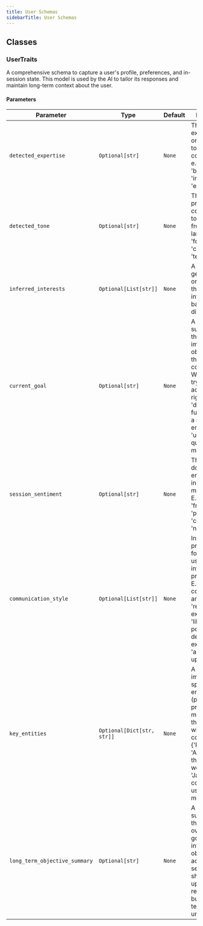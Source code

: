 ```yaml
---
title: User Schemas
sidebarTitle: User Schemas
---
```


## Classes

### UserTraits

A comprehensive schema to capture a user's profile, preferences, and in-session state. This model is used by the AI to tailor its responses and maintain long-term context about the user.

#### Parameters

| Parameter                          | Type                                                  | Default    | Description                                                                                                                                                                                                                      |
| ---------------------------------- | ----------------------------------------------------- | ---------- | -------------------------------------------------------------------------------------------------------------------------------------------------------------------------------------------------------------------------------- |
| `detected_expertise`               | `Optional[str]`                                       | `None`     | The user's expertise level on the main topic of conversation, e.g., 'beginner', 'intermediate', 'expert'                                                                                                                         |
| `detected_tone`                    | `Optional[str]`                                        | `None`     | The user's preferred communication tone, inferred from their language, e.g., 'formal', 'casual', 'technical'                                                                                                                    |
| `inferred_interests`               | `Optional[List[str]]`                                 | `None`     | A list of general topics or keywords the user seems interested in based on the dialogue                                                                                                                                          |
| `current_goal`                     | `Optional[str]`                                       | `None`     | A concise summary of the user's immediate objective in this specific conversation. What are they trying to accomplish right now? E.g., 'debug a function', 'draft a marketing email', 'understand quantum mechanics'        |
| `session_sentiment`                | `Optional[str]`                                        | `None`     | The user's dominant emotional state in the last few messages. E.g., 'curious', 'frustrated', 'pleased', 'confused', 'neutral'                                                                                                     |
| `communication_style`              | `Optional[List[str]]`                                 | `None`     | Inferred preferences for how the user wants information presented. E.g., 'prefers concise answers', 'requests code examples', 'likes bullet points', 'enjoys detailed explanations', 'asks follow-up questions'                |
| `key_entities`                     | `Optional[Dict[str, str]]`                            | `None`     | A dictionary of important, specific named entities (people, projects, tools) mentioned by the user, along with their context. E.g., {'ProjectTitan': 'A key project the user is working on', 'JaneDoe': 'A colleague the user mentioned'} |
| `long_term_objective_summary`     | `Optional[str]`                                       | `None`     | A running summary of the user's overarching goals or interests observed across multiple sessions. This should be updated, not replaced, to build a long-term understanding                                                      |
